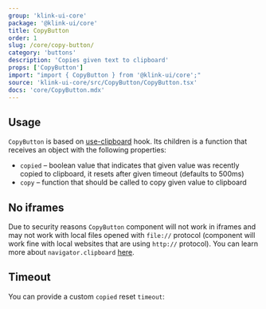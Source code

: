 ```yaml
---
group: 'klink-ui-core'
package: '@klink-ui/core'
title: CopyButton
order: 1
slug: /core/copy-button/
category: 'buttons'
description: 'Copies given text to clipboard'
props: ['CopyButton']
import: "import { CopyButton } from '@klink-ui/core';"
source: 'klink-ui-core/src/CopyButton/CopyButton.tsx'
docs: 'core/CopyButton.mdx'
---
```



## Usage

`CopyButton` is based on [use-clipboard](/hooks/use-clipboard/) hook.
Its children is a function that receives an object with the following properties:

- `copied` – boolean value that indicates that given value was recently copied to clipboard, it resets after given timeout (defaults to 500ms)
- `copy` – function that should be called to copy given value to clipboard

<Demo data={CopyButtonDemos.usage} />

## No iframes

Due to security reasons `CopyButton` component will not work in iframes and may not work with local files opened with `file://` protocol
(component will work fine with local websites that are using `http://` protocol). You can learn more about `navigator.clipboard` [here](https://web.dev/async-clipboard/).

## Timeout

You can provide a custom `copied` reset `timeout`:

<Demo data={CopyButtonDemos.tooltip} />
